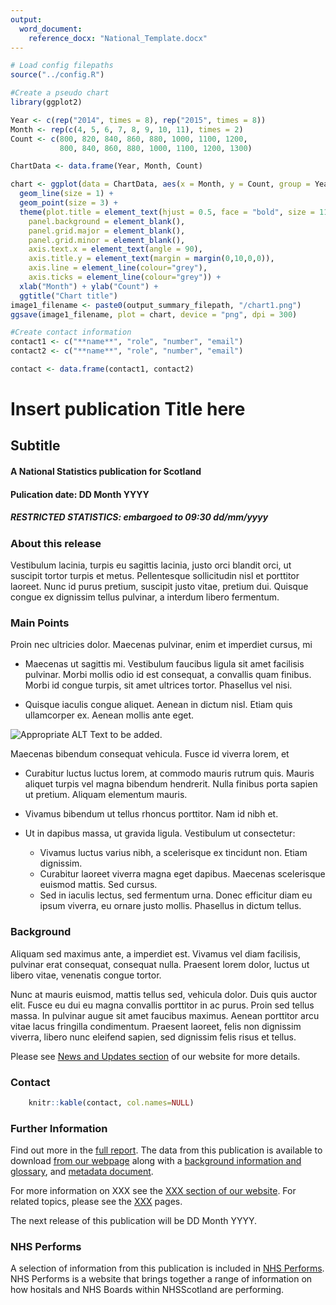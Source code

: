 ```yaml
---
output: 
  word_document:
    reference_docx: "National_Template.docx"
---
```


```r
# Load config filepaths
source("../config.R")

#Create a pseudo chart
library(ggplot2)

Year <- c(rep("2014", times = 8), rep("2015", times = 8))
Month <- rep(c(4, 5, 6, 7, 8, 9, 10, 11), times = 2)
Count <- c(800, 820, 840, 860, 880, 1000, 1100, 1200, 
           800, 840, 860, 880, 1000, 1100, 1200, 1300)

ChartData <- data.frame(Year, Month, Count)

chart <- ggplot(data = ChartData, aes(x = Month, y = Count, group = Year, color = Year)) +
  geom_line(size = 1) + 
  geom_point(size = 3) +
  theme(plot.title = element_text(hjust = 0.5, face = "bold", size = 11),
    panel.background = element_blank(),
    panel.grid.major = element_blank(), 
    panel.grid.minor = element_blank(),
    axis.text.x = element_text(angle = 90),
    axis.title.y = element_text(margin = margin(0,10,0,0)),
    axis.line = element_line(colour="grey"),
    axis.ticks = element_line(colour="grey")) +
  xlab("Month") + ylab("Count") +
  ggtitle("Chart title")
image1_filename <- paste0(output_summary_filepath, "/chart1.png")
ggsave(image1_filename, plot = chart, device = "png", dpi = 300)

#Create contact information
contact1 <- c("**name**", "role", "number", "email")
contact2 <- c("**name**", "role", "number", "email")

contact <- data.frame(contact1, contact2)
```

# Insert publication Title here
## Subtitle
#### A National Statistics publication for Scotland

#### Pulication date: DD Month YYYY
##### RESTRICTED STATISTICS: embargoed to 09:30 dd/mm/yyyy

### About this release

Vestibulum lacinia, turpis eu sagittis lacinia, justo orci blandit orci, ut suscipit tortor turpis et metus. Pellentesque sollicitudin nisl et porttitor laoreet. Nunc id purus pretium, suscipit justo vitae, pretium dui. Quisque congue ex dignissim tellus pulvinar, a interdum libero fermentum.

### Main Points

Proin nec ultricies dolor. Maecenas pulvinar, enim et imperdiet cursus, mi

* Maecenas ut sagittis mi. Vestibulum faucibus ligula sit amet facilisis pulvinar. Morbi mollis odio id est consequat, a convallis quam finibus. Morbi id congue turpis, sit amet ultrices tortor. Phasellus vel nisi.

* Quisque iaculis congue aliquet. Aenean in dictum nisl. Etiam quis ullamcorper ex. Aenean mollis ante eget.

![Appropriate ALT Text to be added.](`r image1_filename`) \

Maecenas bibendum consequat vehicula. Fusce id viverra lorem, et

* Curabitur luctus luctus lorem, at commodo mauris rutrum quis. Mauris aliquet turpis vel magna bibendum hendrerit. Nulla finibus porta sapien ut pretium. Aliquam elementum mauris.

* Vivamus bibendum ut tellus rhoncus porttitor. Nam id nibh et.

* Ut in dapibus massa, ut gravida ligula. Vestibulum ut consectetur:

    + Vivamus luctus varius nibh, a scelerisque ex tincidunt non. Etiam dignissim.
    + Curabitur laoreet viverra magna eget dapibus. Maecenas scelerisque euismod mattis. Sed cursus.
    + Sed in iaculis lectus, sed fermentum urna. Donec efficitur diam eu ipsum viverra, eu ornare justo mollis. Phasellus in dictum tellus.

### Background

Aliquam sed maximus ante, a imperdiet est. Vivamus vel diam facilisis, pulvinar erat consequat, consequat nulla. Praesent lorem dolor, luctus ut libero vitae, venenatis congue tortor.

Nunc at mauris euismod, mattis tellus sed, vehicula dolor. Duis quis auctor elit. Fusce eu dui eu magna convallis porttitor in ac purus. Proin sed tellus massa. In pulvinar augue sit amet faucibus maximus. Aenean porttitor arcu vitae lacus fringilla condimentum. Praesent laoreet, felis non dignissim viverra, libero nunc eleifend sapien, sed dignissim felis risus et tellus.

Please see [News and Updates section](http://www.isdscotland.org/) of our website for more details.

### Contact

```r
    knitr::kable(contact, col.names=NULL)
```

### Further Information

Find out more in the [full report](http://www.isdscotland.org/). The data from this publication is available to download [from our webpage](http://www.isdscotland.org/) along with a [background information and glossary](http://www.isdscotland.org/), and [metadata document](http://www.isdscotland.org/). 

For more information on XXX see the [XXX section of our website](http://www.isdscotland.org/). For related topics, please see the [XXX](http://www.isdscotland.org/) pages.

The next release of this publication will be DD Month YYYY.

### NHS Performs

A selection of information from this publication is included in [NHS Performs](http://www.nhsperforms.scot/). NHS Performs is a website that brings together a range of information on how hositals and NHS Boards within NHSScotland are performing.


